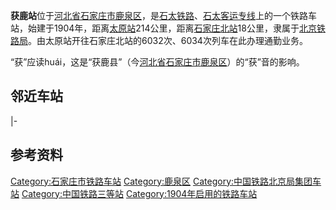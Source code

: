 {{otheruses4|石太客运专线、石太铁路的铁路车站|在该站下行方向的铁路线路所|获鹿线路所}}
{{Infobox China railway station
|车站名称 = 获鹿站
|图片 = 
|图片介紹 =  
|车站名称拼音 = Huáilù
|英文名称 = Huailu Railway Station
|车站功能=  
|车站位置 = [[河北省|河北省]][[石家庄市|石家庄市]][[鹿泉区|鹿泉区]][[获鹿鎮|获鹿鎮]]
|使用状态= 使用中
|归属 = [[北京铁路局|北京铁路局]][[石家庄南站|石家庄南车站]]<ref>{{cite journal|author=董永革|title=石家庄南站石太上行能力分析及对策|work=技师传承|year=2016}}</ref>
|线路 = [[石太铁路|石太铁路]]<br>[[石太客运专线|石太客运专线]]
|车站等级 = 三等站
|月台数目 = 
|车站代码=26282<ref>{{cite book|title=中华人民共和国铁路车站代码（GB/T 10302-2010）|publisher=中国标准出版社|year=2010|isbn=155066140495|ignore-isbn-error=true|pages=17}}</ref>
|电报码=HLP
}}
'''获鹿站'''位于[[河北省|河北省]][[石家庄市|石家庄市]][[鹿泉区|鹿泉区]]，是[[石太铁路|石太铁路]]、[[石太客运专线|石太客运专线]]上的一个铁路车站，始建于1904年，距离[[太原站_(中國大陸)|太原站]]214公里，距离[[石家庄北站|石家庄北站]]18公里，隶属于[[北京铁路局|北京铁路局]]。由太原站开往石家庄北站的6032次、6034次列车在此办理通勤业务。

“获”应读huái，这是“获鹿县”（今[[河北省|河北省]][[石家庄市|石家庄市]][[鹿泉区|鹿泉区]]）的“获”音的影响。

==邻近车站==
{{start rail box|[[File:China_Railways.svg|16px]] [[中国铁路|中国铁路]]}}
{{s-inop|[[石家庄西站|石家庄西Ⅰ场]]|{{站|石家庄北}}/{{站|石家庄南}}方向|rows=2}}
{{s-line|[[石太客运专线|石太客运专线]]<br />← 4km 石家庄北站 30km →}}
{{s-inop|[[井陉北站|井陉北站]]|经[[获鹿线路所|获鹿线路所]]<br>{{站|太原南}}方向}}
|-
{{s-line|[[石太铁路|石太铁路]]<br />← 4km 石家庄北站 5km →}}
{{s-inop|[[头泉站|头泉站]]|{{站|太原}}方向}}
{{end box}}

==参考资料==
{{Reflist}}
{{China-rail-stub}}
{{石太铁路}}
{{石太客运专线}}

[[Category:石家庄市铁路车站|Category:石家庄市铁路车站]]
[[Category:鹿泉区|Category:鹿泉区]]
[[Category:中国铁路北京局集团车站|Category:中国铁路北京局集团车站]]
[[Category:中国铁路三等站|Category:中国铁路三等站]]
[[Category:1904年启用的铁路车站|Category:1904年启用的铁路车站]]